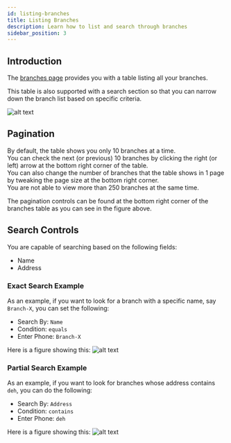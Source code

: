 ```yaml
---
id: listing-branches
title: Listing Branches
description: Learn how to list and search through branches
sidebar_position: 3
---
```


## Introduction

The [branches page](https://parceltracer.app/branches) provides you with a table listing all your branches.

This table is also supported with a search section so that you can narrow down the branch list based on specific criteria.

![alt text](./media/branches-listing.png)

## Pagination

By default, the table shows you only 10 branches at a time.\
You can check the next (or previous) 10 branches by clicking the right (or left) arrow at the bottom right corner of the table.\
You can also change the number of branches that the table shows in 1 page by tweaking the page size at the bottom right corner.\
You are not able to view more than 250 branches at the same time.

The pagination controls can be found at the bottom right corner of the branches table as you can see in the figure above.

## Search Controls

You are capable of searching based on the following fields:
- Name
- Address

### Exact Search Example
As an example, if you want to look for a branch with a specific name, say `Branch-X`, you can set the following:
- Search By: `Name`
- Condition: `equals`
- Enter Phone: `Branch-X`

Here is a figure showing this:
![alt text](./media/search-exact-branch.png)

### Partial Search Example

As an example, if you want to look for branches whose address contains `deh`, you can do the following:
- Search By: `Address`
- Condition: `contains`
- Enter Phone: `deh`

Here is a figure showing this:
![alt text](./media/search-partial-branch.png)